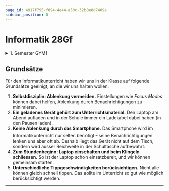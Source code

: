 ```yaml
---
page_id: 4917f795-f894-4e44-a50c-32b8e8d7409e
sidebar_position: 0
---
```


# Informatik 28Gf
<Semesterplan termine={termine_fs25} />

<details>
    <summary>1. Semester GYM1</summary>
    <Semesterplan einzellektion={einzellektion} praktikum={praktikum} />
</details>

<Directory name='Notizen' id='f7076ab8-746d-42cb-a735-c3b2690d40ad' />

## Grundsätze
Für den Informatikunterricht haben wir uns in der Klasse auf folgende Grundsätze geeinigt, an die wir uns halten wollen:

1. **Selbstdisziplin: Ablenkung vermeiden.** Einstellungen wie _Focus Modes_ können dabei helfen, Ablenkung durch Benachrichtigungen zu minimieren.
2. **Ein geladenes Gerät gehört zum Unterrichtsmaterial.** Den Laptop am Abend aufladen und in der Schule immer ein Ladekabel dabei haben (in den Pausen laden).
3. **Keine Ablenkung durch das Smartphone.** Das Smartphone wird im Informatikunterricht nur selten benötigt ᠆ seine Benachrichtigungen lenken uns aber oft ab. Deshalb liegt das Gerät nicht auf dem Tisch, sondern wird ausser Reichweite in der Schultasche aufbewahrt.
4. **Zum Stundenbeginn: Laptop einschalten und beim Klingeln schliessen.** So ist der Laptop schon einsatzbereit, und wir können gemeinsam starten.
5. **Unterschiedliche Tippgeschwindigkeiten berücksichtigen.** Nicht alle können gleich schnell tippen. Das sollte im Unterricht so gut wie möglich berücksichtigt werden.

---